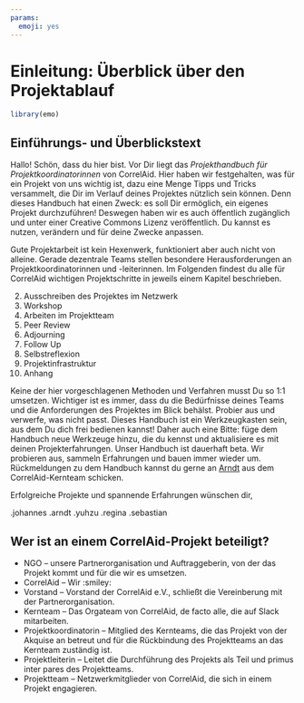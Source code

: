 ```yaml
---
params:
  emoji: yes
---
```


# Einleitung: Überblick über den Projektablauf {#intro}

```r
library(emo)
```


## Einführungs- und Überblickstext

Hallo! Schön, dass du hier bist.
Vor Dir liegt das *Projekthandbuch für Projektkoordinatorinnen* von CorrelAid. Hier haben wir festgehalten, was für ein Projekt von uns wichtig ist, dazu eine Menge Tipps und Tricks versammelt, die Dir im Verlauf deines Projektes nützlich sein können. Denn dieses Handbuch hat einen Zweck: es soll Dir ermöglich, ein eigenes Projekt durchzuführen! Deswegen haben wir es auch öffentlich zugänglich und unter einer Creative Commons Lizenz veröffentlich. Du kannst es nutzen, verändern und für deine Zwecke anpassen.

Gute Projektarbeit ist kein Hexenwerk, funktioniert aber auch nicht von alleine. Gerade dezentrale Teams stellen besondere Herausforderungen an Projektkoordinatorinnen und -leiterinnen. Im Folgenden findest du alle für CorrelAid wichtigen Projektschritte in jeweils einem Kapitel beschrieben.  

2. Ausschreiben des Projektes im Netzwerk
3. Workshop
4. Arbeiten im Projektteam
5. Peer Review
6. Adjourning
7. Follow Up
8. Selbstreflexion
9. Projektinfrastruktur
10. Anhang

Keine der hier vorgeschlagenen Methoden und Verfahren musst Du so 1:1 umsetzen. Wichtiger ist es immer, dass du die Bedürfnisse deines Teams und die Anforderungen des Projektes im Blick behälst. Probier aus und verwerfe, was nicht passt. Dieses Handbuch ist ein Werkzeugkasten sein, aus dem Du dich frei bedienen kannst!
Daher auch eine Bitte: füge dem Handbuch neue Werkzeuge hinzu, die du kennst und aktualisiere es mit deinen Projekterfahrungen. Unser Handbuch ist dauerhaft beta. Wir probieren aus, sammeln Erfahrungen und bauen immer wieder um. Rückmeldungen zu dem Handbuch kannst du gerne an [Arndt](mailto:arndt.l@correlaidorg) aus dem CorrelAid-Kernteam schicken.

Erfolgreiche Projekte und spannende Erfahrungen wünschen dir,

.johannes .arndt .yuhzu .regina .sebastian

## Wer ist an einem CorrelAid-Projekt beteiligt?

- NGO -- unsere Partnerorganisation und Auftraggeberin, von der das Projekt kommt und für die wir es umsetzen. 
- CorrelAid -- Wir :smiley: 
- Vorstand -- Vorstand der CorrelAid e.V., schließt die Vereinberung mit der Partnerorganisation.
- Kernteam -- Das Orgateam von CorrelAid, de facto alle, die auf Slack mitarbeiten.
- Projektkoordinatorin -- Mitglied des Kernteams, die das Projekt von der Akquise an betreut und für die Rückbindung des Projektteams an das Kernteam zuständig ist.
- Projektleiterin -- Leitet die Durchführung des Projekts als Teil und primus inter pares des Projektteams. 
- Projektteam -- Netzwerkmitglieder von CorrelAid, die sich in einem Projekt engagieren.
